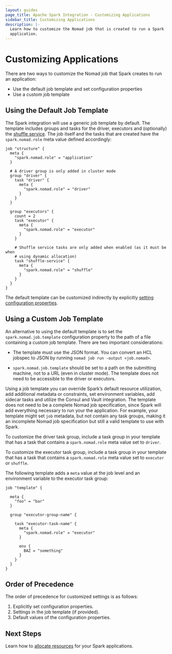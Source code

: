 ```yaml
---
layout: guides
page_title: Apache Spark Integration - Customizing Applications
sidebar_title: Customizing Applications
description: |-
  Learn how to customize the Nomad job that is created to run a Spark
  application.
---
```


# Customizing Applications

There are two ways to customize the Nomad job that Spark creates to run an
application:

- Use the default job template and set configuration properties
- Use a custom job template

## Using the Default Job Template

The Spark integration will use a generic job template by default. The template
includes groups and tasks for the driver, executors and (optionally) the
[shuffle service](/guides/analytical-workloads/spark/dynamic). The job itself and the tasks that
are created have the `spark.nomad.role` meta value defined accordingly:

```hcl
job "structure" {
  meta {
    "spark.nomad.role" = "application"
  }

  # A driver group is only added in cluster mode
  group "driver" {
    task "driver" {
      meta {
        "spark.nomad.role" = "driver"
      }
    }
  }

  group "executors" {
    count = 2
    task "executor" {
      meta {
        "spark.nomad.role" = "executor"
      }
    }

    # Shuffle service tasks are only added when enabled (as it must be when
    # using dynamic allocation)
    task "shuffle-service" {
      meta {
        "spark.nomad.role" = "shuffle"
      }
    }
  }
}
```

The default template can be customized indirectly by explicitly [setting
configuration properties](/guides/analytical-workloads/spark/configuration).

## Using a Custom Job Template

An alternative to using the default template is to set the
`spark.nomad.job.template` configuration property to the path of a file
containing a custom job template. There are two important considerations:

- The template must use the JSON format. You can convert an HCL jobspec to
  JSON by running `nomad job run -output <job.nomad>`.

- `spark.nomad.job.template` should be set to a path on the submitting
  machine, not to a URL (even in cluster mode). The template does not need to
  be accessible to the driver or executors.

Using a job template you can override Spark’s default resource utilization, add
additional metadata or constraints, set environment variables, add sidecar
tasks and utilize the Consul and Vault integration. The template does
not need to be a complete Nomad job specification, since Spark will add
everything necessary to run your the application. For example, your template
might set `job` metadata, but not contain any task groups, making it an
incomplete Nomad job specification but still a valid template to use with Spark.

To customize the driver task group, include a task group in your template that
has a task that contains a `spark.nomad.role` meta value set to `driver`.

To customize the executor task group, include a task group in your template that
has a task that contains a `spark.nomad.role` meta value set to `executor` or
`shuffle`.

The following template adds a `meta` value at the job level and an environment
variable to the executor task group:

```hcl
job "template" {

  meta {
    "foo" = "bar"
  }

  group "executor-group-name" {

    task "executor-task-name" {
      meta {
        "spark.nomad.role" = "executor"
      }

      env {
        BAZ = "something"
      }
    }
  }
}
```

## Order of Precedence

The order of precedence for customized settings is as follows:

1. Explicitly set configuration properties.
2. Settings in the job template (if provided).
3. Default values of the configuration properties.

## Next Steps

Learn how to [allocate resources](/guides/analytical-workloads/spark/resource) for your Spark
applications.
